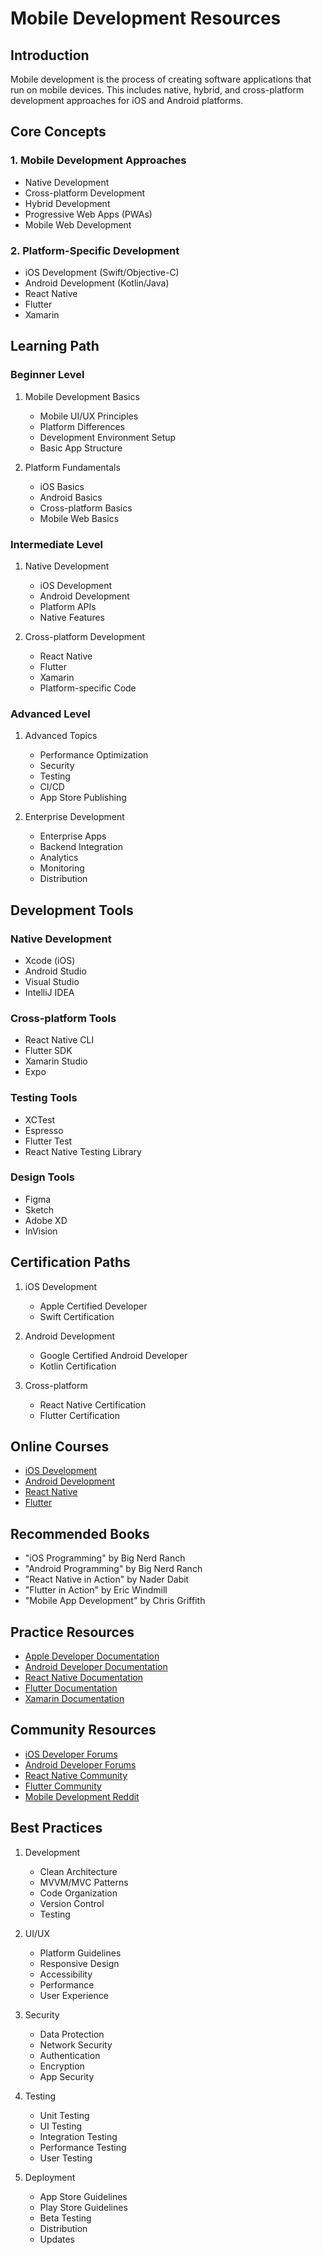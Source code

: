 # Mobile Development Resources

## Introduction
Mobile development is the process of creating software applications that run on mobile devices. This includes native, hybrid, and cross-platform development approaches for iOS and Android platforms.

## Core Concepts

### 1. Mobile Development Approaches
- Native Development
- Cross-platform Development
- Hybrid Development
- Progressive Web Apps (PWAs)
- Mobile Web Development

### 2. Platform-Specific Development
- iOS Development (Swift/Objective-C)
- Android Development (Kotlin/Java)
- React Native
- Flutter
- Xamarin

## Learning Path

### Beginner Level
1. Mobile Development Basics
   - Mobile UI/UX Principles
   - Platform Differences
   - Development Environment Setup
   - Basic App Structure

2. Platform Fundamentals
   - iOS Basics
   - Android Basics
   - Cross-platform Basics
   - Mobile Web Basics

### Intermediate Level
1. Native Development
   - iOS Development
   - Android Development
   - Platform APIs
   - Native Features

2. Cross-platform Development
   - React Native
   - Flutter
   - Xamarin
   - Platform-specific Code

### Advanced Level
1. Advanced Topics
   - Performance Optimization
   - Security
   - Testing
   - CI/CD
   - App Store Publishing

2. Enterprise Development
   - Enterprise Apps
   - Backend Integration
   - Analytics
   - Monitoring
   - Distribution

## Development Tools

### Native Development
- Xcode (iOS)
- Android Studio
- Visual Studio
- IntelliJ IDEA

### Cross-platform Tools
- React Native CLI
- Flutter SDK
- Xamarin Studio
- Expo

### Testing Tools
- XCTest
- Espresso
- Flutter Test
- React Native Testing Library

### Design Tools
- Figma
- Sketch
- Adobe XD
- InVision

## Certification Paths
1. iOS Development
   - Apple Certified Developer
   - Swift Certification

2. Android Development
   - Google Certified Android Developer
   - Kotlin Certification

3. Cross-platform
   - React Native Certification
   - Flutter Certification

## Online Courses
- [iOS Development](https://www.udemy.com/course/ios-13-app-development-bootcamp/)
- [Android Development](https://www.udemy.com/course/android-development-java-android-studio/)
- [React Native](https://www.udemy.com/course/react-native-the-practical-guide/)
- [Flutter](https://www.udemy.com/course/learn-flutter-dart-to-build-ios-android-apps/)

## Recommended Books
- "iOS Programming" by Big Nerd Ranch
- "Android Programming" by Big Nerd Ranch
- "React Native in Action" by Nader Dabit
- "Flutter in Action" by Eric Windmill
- "Mobile App Development" by Chris Griffith

## Practice Resources
- [Apple Developer Documentation](https://developer.apple.com/documentation/)
- [Android Developer Documentation](https://developer.android.com/docs)
- [React Native Documentation](https://reactnative.dev/docs/getting-started)
- [Flutter Documentation](https://flutter.dev/docs)
- [Xamarin Documentation](https://docs.microsoft.com/en-us/xamarin/)

## Community Resources
- [iOS Developer Forums](https://developer.apple.com/forums/)
- [Android Developer Forums](https://developer.android.com/community)
- [React Native Community](https://reactnative.dev/help)
- [Flutter Community](https://flutter.dev/community)
- [Mobile Development Reddit](https://www.reddit.com/r/mobileDev/)

## Best Practices
1. Development
   - Clean Architecture
   - MVVM/MVC Patterns
   - Code Organization
   - Version Control
   - Testing

2. UI/UX
   - Platform Guidelines
   - Responsive Design
   - Accessibility
   - Performance
   - User Experience

3. Security
   - Data Protection
   - Network Security
   - Authentication
   - Encryption
   - App Security

4. Testing
   - Unit Testing
   - UI Testing
   - Integration Testing
   - Performance Testing
   - User Testing

5. Deployment
   - App Store Guidelines
   - Play Store Guidelines
   - Beta Testing
   - Distribution
   - Updates 